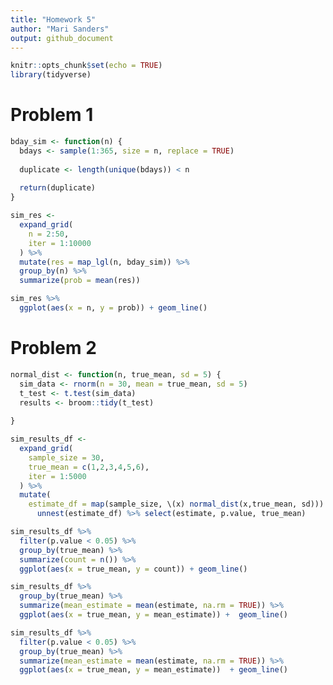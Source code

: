 ```yaml
---
title: "Homework 5"
author: "Mari Sanders"
output: github_document
---
```


```r
knitr::opts_chunk$set(echo = TRUE)
library(tidyverse)
```

# Problem 1 

```r
bday_sim <- function(n) {
  bdays <- sample(1:365, size = n, replace = TRUE) 
  
  duplicate <- length(unique(bdays)) < n
  
  return(duplicate)
}

sim_res <- 
  expand_grid(
    n = 2:50, 
    iter = 1:10000
  ) %>% 
  mutate(res = map_lgl(n, bday_sim)) %>% 
  group_by(n) %>% 
  summarize(prob = mean(res))

sim_res %>% 
  ggplot(aes(x = n, y = prob)) + geom_line()
```

# Problem 2 



```r
normal_dist <- function(n, true_mean, sd = 5) {
  sim_data <- rnorm(n = 30, mean = true_mean, sd = 5)
  t_test <- t.test(sim_data)
  results <- broom::tidy(t_test)
  
}

sim_results_df <- 
  expand_grid(
    sample_size = 30,
    true_mean = c(1,2,3,4,5,6),
    iter = 1:5000
  ) %>% 
  mutate(
    estimate_df = map(sample_size, \(x) normal_dist(x,true_mean, sd))) %>% 
      unnest(estimate_df) %>% select(estimate, p.value, true_mean) 

sim_results_df %>% 
  filter(p.value < 0.05) %>% 
  group_by(true_mean) %>% 
  summarize(count = n()) %>% 
  ggplot(aes(x = true_mean, y = count)) + geom_line()

sim_results_df %>% 
  group_by(true_mean) %>% 
  summarize(mean_estimate = mean(estimate, na.rm = TRUE)) %>% 
  ggplot(aes(x = true_mean, y = mean_estimate)) +  geom_line()

sim_results_df %>% 
  filter(p.value < 0.05) %>% 
  group_by(true_mean) %>% 
  summarize(mean_estimate = mean(estimate, na.rm = TRUE)) %>% 
  ggplot(aes(x = true_mean, y = mean_estimate))  + geom_line()
```

